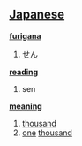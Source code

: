 == [[Japanese]] ==                                          

'''[[furigana]]'''
# [[せん]]

'''[[reading]]'''
# sen

'''[[meaning]]'''
# [[thousand]]
# [[one]] [[thousand]]